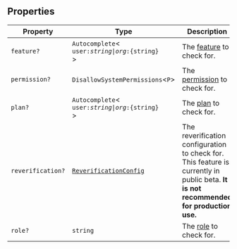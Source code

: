 ## Properties

| Property                                      | Type                                                             | Description                                                                                                                            |
| --------------------------------------------- | ---------------------------------------------------------------- | -------------------------------------------------------------------------------------------------------------------------------------- |
| <a id="feature"></a> `feature?`               | `Autocomplete`\<<code> user:${string} \| org:${string} </code>\> | The [feature](/docs/guides/billing/overview) to check for.                                                                             |
| <a id="permission"></a> `permission?`         | `DisallowSystemPermissions`\<`P`\>                               | The [permission](/docs/guides/organizations/roles-and-permissions) to check for.                                                       |
| <a id="plan"></a> `plan?`                     | `Autocomplete`\<<code> user:${string} \| org:${string} </code>\> | The [plan](/docs/guides/billing/overview) to check for.                                                                                |
| <a id="reverification"></a> `reverification?` | [`ReverificationConfig`](reverification-config.mdx)              | The reverification configuration to check for. This feature is currently in public beta. **It is not recommended for production use.** |
| <a id="role"></a> `role?`                     | `string`                                                         | The [role](/docs/guides/organizations/roles-and-permissions) to check for.                                                             |
